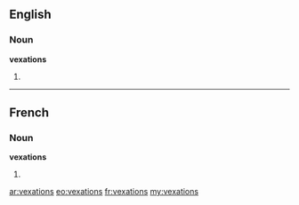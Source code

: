 ==English==

===Noun===
'''vexations'''

# {{plural of|[[vexation]]}}

----

==French==

===Noun===
'''vexations''' {{f|p}}

# {{plural of|[[vexation#French|vexation]]|lang=fr}}

[[ar:vexations]]
[[eo:vexations]]
[[fr:vexations]]
[[my:vexations]]